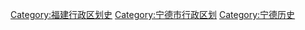[[Category:福建行政区划史|Category:福建行政区划史]]
[[Category:宁德市行政区划|Category:宁德市行政区划]]
[[Category:宁德历史|Category:宁德历史]]